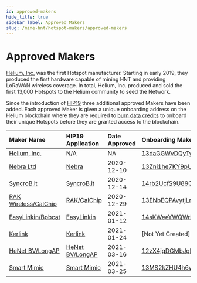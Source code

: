 ```yaml
---
id: approved-makers
hide_title: true
sidebar_label: Approved Makers
slug: /mine-hnt/hotspot-makers/approved-makers
---
```


# Approved Makers

[Helium, Inc.](https://helium.com) was the first Hotspot manufacturer. Starting in early 2019, they produced the first hardware capable of mining HNT and providing LoRaWAN wireless coverage. In total, Helium, Inc. produced and sold the first 13,000 Hotspots to the Helium community to seed the Network. 

Since the introduction of [HIP19](https://github.com/helium/HIP/blob/master/0019-third-party-manufacturers.md) three additional approved Makers have been added. Each approved Maker is given a unique onboarding address on the Helium blockchain where they are required to [burn data credits](/blockchain/transaction-fees) to onboard their unique Hotspots before they are granted access to the blockchain. 


| Maker Name			| HIP19 Application | Date Approved | Onboarding Maker Address |
| :-------------------- | :-----------------|:--------------|:-------------------------|
| [Helium, Inc.](https://helium.com)      	| N/A				  |NA			   	  |[13daGGWvDQyTyHFDCPz8zDSVTWgPNNfJ4oh31Teec4TRWfjMx53](https://explorer.helium.com/accounts/13daGGWvDQyTyHFDCPz8zDSVTWgPNNfJ4oh31Teec4TRWfjMx53)|  
| [Nebra Ltd](https://www.nebra.com/)      	| [Nebra](https://github.com/helium/HIP/blob/master/0019-third-party-manufacturers/nebra-ltd.md) | 2020-12-10 |[13Zni1he7KY9pUmkXMhEhTwfUpL9AcEV1m2UbbvFsrU9QPTMgE3](https://explorer.helium.com/accounts/13Zni1he7KY9pUmkXMhEhTwfUpL9AcEV1m2UbbvFsrU9QPTMgE3)|  
| [SyncroB.it](https://syncrob.it/)      	| [SyncroB.it](https://github.com/helium/HIP/blob/master/0019-third-party-manufacturers/syncrobit.md) | 2020-12-14 |[14rb2UcfS9U89QmKswpZpjRCUVCVu1haSyqyGY486EvsYtvdJmR](https://explorer.helium.com/accounts/14rb2UcfS9U89QmKswpZpjRCUVCVu1haSyqyGY486EvsYtvdJmR)|
| [RAK Wireless/CalChip](https://www.calchipconnect.com/) | [RAK/CalChip](https://github.com/helium/HIP/blob/master/0019-third-party-manufacturers/rak-wireless.md) | 2020-12-29 |[13ENbEQPAvytjLnqavnbSAzurhGoCSNkGECMx7eHHDAfEaDirdY](https://explorer.helium.com/accounts/13ENbEQPAvytjLnqavnbSAzurhGoCSNkGECMx7eHHDAfEaDirdY)|  
| [EasyLinkin/Bobcat](https://www.bobcatminer.com)   | [EasyLinkin](https://github.com/helium/HIP/blob/master/0019-third-party-manufacturers/easylinkin.md) | 2021-01-12 |[14sKWeeYWQWrBSnLGq79uRQqZyw3Ldi7oBdxbF6a54QboTNBXDL](https://explorer.helium.com/accounts/14sKWeeYWQWrBSnLGq79uRQqZyw3Ldi7oBdxbF6a54QboTNBXDL)|
| [Kerlink](https://www.kerlink.com)   | [Kerlink](https://github.com/helium/HIP/blob/master/0019-third-party-manufacturers/kerlink.md) | 2021-01-24 |[Not Yet Created]|
| [HeNet BV/LongAP](https://www.longap.com) | [HeNet BV/LongAP](https://github.com/helium/HIP/blob/master/0019-third-party-manufacturers/henet.md) | 2021-03-16 | [12zX4jgDGMbJgRwmCfRNGXBuphkQRqkUTcLzYHTQvd4Qgu8kiL4](https://explorer.helium.com/accounts/12zX4jgDGMbJgRwmCfRNGXBuphkQRqkUTcLzYHTQvd4Qgu8kiL4) |
| [Smart Mimic](https://smartmimic.com) | [Smart Mimic](https://github.com/helium/HIP/blob/master/0019-third-party-manufacturers/smart-mimic.md) | 2021-03-25 | [13MS2kZHU4h6wp3tExgoHdDFjBsb9HB9JBvcbK9XmfNyJ7jqzVv](https://explorer.helium.com/accounts/13MS2kZHU4h6wp3tExgoHdDFjBsb9HB9JBvcbK9XmfNyJ7jqzVv)

